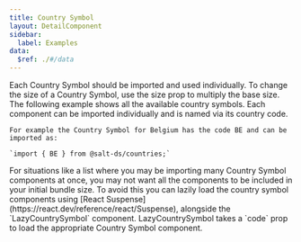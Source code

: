 ```yaml
---
title: Country Symbol
layout: DetailComponent
sidebar:
  label: Examples
data:
  $ref: ./#/data
---
```


<LivePreviewControls>
  <LivePreview componentName="country-symbol" exampleName="BasicUsage" title="Basic Usage">
    Each Country Symbol should be imported and used individually. 
  </LivePreview>
  <LivePreview componentName="country-symbol" exampleName="Size" title="Size">
    To change the size of a Country Symbol, use the size prop to multiply the base size.
  </LivePreview>
  <LivePreview componentName="country-symbol" exampleName="AllCountrySymbols" title="AllCountrySymbols">
    The following example shows all the available country symbols. Each component can be imported individually and is named via its country code. 
    
    For example the Country Symbol for Belgium has the code BE and can be imported as:

    `import { BE } from @salt-ds/countries;`

  </LivePreview>
  <LivePreview componentName="country-symbol" exampleName="LazyLoading" title="LazyLoading">
    For situations like a list where you may be importing many Country Symbol components at once, you may not want all the components to be included in your initial bundle size. To avoid this you can lazily load the country symbol components using [React Suspense](https://react.dev/reference/react/Suspense), alongside the `LazyCountrySymbol` component. LazyCountrySymbol takes a `code` prop to load the appropriate Country Symbol component.
  </LivePreview>

</LivePreviewControls>
